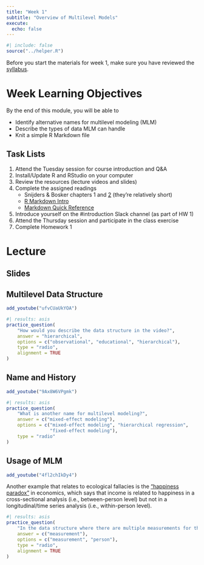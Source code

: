 ```yaml
---
title: "Week 1"
subtitle: "Overview of Multilevel Models"
execute:
  echo: false
---
```


```r
#| include: false
source("../helper.R")
```

Before you start the materials for week 1, make sure you have reviewed the [syllabus](../syllabus.qmd). 

# Week Learning Objectives

By the end of this module, you will be able to 

- Identify alternative names for multilevel modeling (MLM)
- Describe the types of data MLM can handle
- Knit a simple R Markdown file

## Task Lists

1. Attend the Tuesday session for course introduction and Q&A
2. Install/Update R and RStudio on your computer
3. Review the resources (lecture videos and slides)
4. Complete the assigned readings
    * Snijders & Bosker chapters 1 and [2][4] (they're relatively short)
    * [R Markdown Intro][1]
    * [Markdown Quick Reference][2]
5. Introduce yourself on the #introduction Slack channel (as part of HW 1)
6. Attend the Thursday session and participate in the class exercise
7. Complete Homework 1

[1]: https://vimeo.com/178485416
[2]: https://web.mit.edu/r/current/RStudio/resources/markdown_help.html
[4]: https://us.sagepub.com/sites/default/files/upm-assets/44075_book_item_44075.pdf

# Lecture

## Slides

## Multilevel Data Structure

```r
add_youtube("ufvCUaUkYOA")
```

```r
#| results: asis
practice_question(
    "How would you describe the data structure in the video?",
    answer = "hierarchical",
    options = c("observational", "educational", "hierarchical"),
    type = "radio",
    alignment = TRUE
)
```

## Name and History

```r
add_youtube("9Ax8W6VPgmk")
```

```r
#| results: asis
practice_question(
    "What is another name for multilevel modeling?",
    answer = c("mixed-effect modeling"),  
    options = c("mixed-effect modeling", "hierarchical regression", 
                "fixed-effect modeling"), 
    type = "radio"
)
```

## Usage of MLM

```r
add_youtube("4fl2chIkDy4")
```

::: {.callout-tip appearance="simple"}

Another example that relates to ecological fallacies is the ["happiness paradox"](https://esrc.ukri.org/about-us/50-years-of-esrc/50-achievements/the-easterlin-paradox/) in economics, which says that income is related to happiness in a cross-sectional analysis (i.e., between-person level) but not in a longitudinal/time series analysis (i.e., within-person level).

:::

```r
#| results: asis
practice_question(
    "In the data structure where there are multiple measurements for the same person, which level is level 1?",
    answer = c("measurement"),
    options = c("measurement", "person"),
    type = "radio",
    alignment = TRUE
)
```
